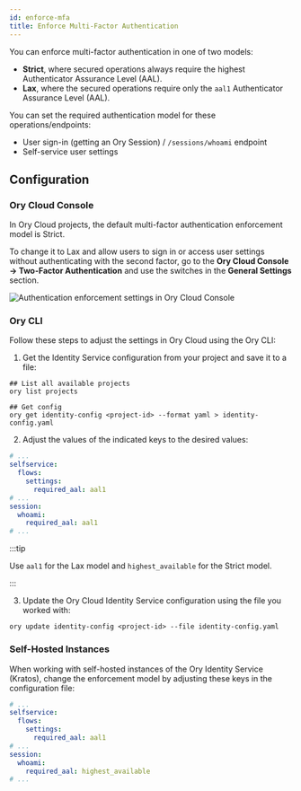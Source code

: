 ```yaml
---
id: enforce-mfa
title: Enforce Multi-Factor Authentication
---
```


You can enforce multi-factor authentication in one of two models:

- **Strict**, where secured operations always require the highest Authenticator Assurance Level (AAL).
- **Lax**, where the secured operations require only the `aal1` Authenticator Assurance Level (AAL).

You can set the required authentication model for these operations/endpoints:

- User sign-in (getting an Ory Session) / `/sessions/whoami` endpoint
- Self-service user settings

## Configuration

### Ory Cloud Console

In Ory Cloud projects, the default multi-factor authentication enforcement model is Strict.

To change it to Lax and allow users to sign in or access user settings without authenticating with the second factor, go to the
**Ory Cloud Console → Two-Factor Authentication** and use the switches in the **General Settings** section.

![Authentication enforcement settings in Ory Cloud Console](../_static/mfa/10.png)

### Ory CLI

Follow these steps to adjust the settings in Ory Cloud using the Ory CLI:

1. Get the Identity Service configuration from your project and save it to a file:

```shell
## List all available projects
ory list projects

## Get config
ory get identity-config <project-id> --format yaml > identity-config.yaml
```

2. Adjust the values of the indicated keys to the desired values:

```yaml title="identity-config.yaml"
# ...
selfservice:
  flows:
    settings:
      required_aal: aal1
# ...
session:
  whoami:
    required_aal: aal1
# ...
```

:::tip

Use `aal1` for the Lax model and `highest_available` for the Strict model.

:::

3. Update the Ory Cloud Identity Service configuration using the file you worked with:

```shell
ory update identity-config <project-id> --file identity-config.yaml
```

### Self-Hosted Instances

When working with self-hosted instances of the Ory Identity Service (Kratos), change the enforcement model by adjusting these keys
in the configuration file:

```yaml title="kratos.config.yml"
# ...
selfservice:
  flows:
    settings:
      required_aal: aal1
# ...
session:
  whoami:
    required_aal: highest_available
# ...
```
